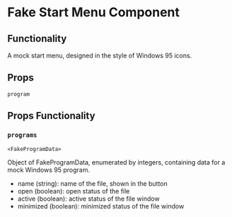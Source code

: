 # Fake Start Menu Component

## Functionality

A mock start menu, designed in the style of Windows 95 icons.

## Props

`program`

## Props Functionality

### `programs`

`<FakeProgramData>`

Object of FakeProgramData, enumerated by integers, containing data for a mock Windows 95 program.

- name (string): name of the file, shown in the button
- open (boolean): open status of the file
- active (boolean): active status of the file window
- minimized (boolean): minimized status of the file window
